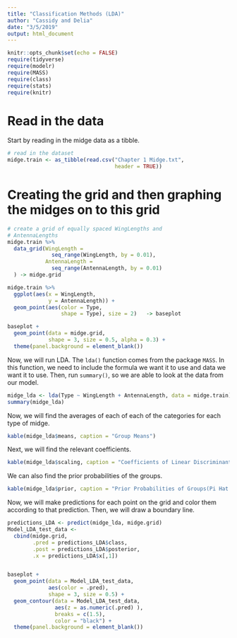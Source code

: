 ```yaml
---
title: "Classification Methods (LDA)"
author: "Cassidy and Delia"
date: "3/5/2019"
output: html_document
---
```


```r
knitr::opts_chunk$set(echo = FALSE)
require(tidyverse)
require(modelr)
require(MASS)
require(class)
require(stats)
require(knitr)
```

# Read in the data

Start by reading in the midge data as a tibble. 

```r
# read in the dataset
midge.train <- as_tibble(read.csv("Chapter 1 Midge.txt", 
                                  header = TRUE))

```

# Creating the grid and then graphing the midges on to this grid

```r
# create a grid of equally spaced WingLengths and
# AntennaLengths
midge.train %>% 
  data_grid(WingLength = 
              seq_range(WingLength, by = 0.01),
            AntennaLength = 
              seq_range(AntennaLength, by = 0.01)
  ) -> midge.grid
```

```r
midge.train %>% 
  ggplot(aes(x = WingLength, 
             y = AntennaLength)) +
  geom_point(aes(color = Type,
                 shape = Type), size = 2)   -> baseplot

```

```r
baseplot +
  geom_point(data = midge.grid,
             shape = 3, size = 0.5, alpha = 0.3) +
  theme(panel.background = element_blank())
```

Now, we will run LDA.  The `lda()` function comes from the package `MASS`.  In this function, we need to include the formula we want it to use and data we want it to use.  Then, run `summary()`, so we are able to look at the data from our model.

```r
midge_lda <- lda(Type ~ WingLength + AntennaLength, data = midge.train)
summary(midge_lda)

```

Now, we will find the averages of each of each of the categories for each type of midge. 

```r
kable(midge_lda$means, caption = "Group Means")
```

Next, we will find the relevant coefficients.

```r
kable(midge_lda$scaling, caption = "Coefficients of Linear Discriminants")
```

We can also find the prior probabilities of the groups.

```r
kable(midge_lda$prior, caption = "Prior Probabilities of Groups(Pi Hat 1 and Pi Hat 2)")

```


Now, we will make predictions for each point on the grid and color them according to that prediction.  Then, we will draw a boundary line.

```r
predictions_LDA <- predict(midge_lda, midge.grid)
Model_LDA_test_data <-
  cbind(midge.grid,
        .pred = predictions_LDA$class,
        .post = predictions_LDA$posterior,
        .x = predictions_LDA$x[,1])


baseplot +
  geom_point(data = Model_LDA_test_data,
             aes(color = .pred),
             shape = 3, size = 0.5) +
  geom_contour(data = Model_LDA_test_data,
               aes(z = as.numeric(.pred) ),
               breaks = c(1.5),
               color = "black") +
  theme(panel.background = element_blank())

```

